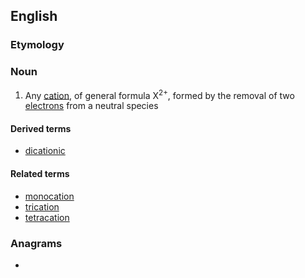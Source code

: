 ==English==

===Etymology===
{{prefix|di|cation|lang=en}}

===Noun===
{{wikipedia}}
{{en-noun}}

# {{lb|en|chemistry}} Any [[cation]], of general formula X<sup>2+</sup>, formed by the removal of two [[electron]]s from a neutral species

====Derived terms====
* [[dicationic]]

====Related terms====
* [[monocation]]
* [[trication]]
* [[tetracation]]

===Anagrams===
* {{anagrams|en|actinoid|diatonic|naticoid}}
